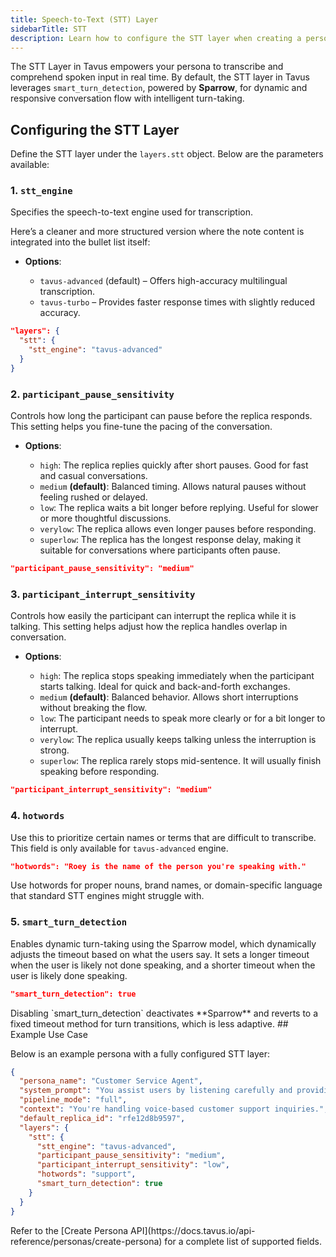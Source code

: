 ```yaml
---
title: Speech-to-Text (STT) Layer
sidebarTitle: STT
description: Learn how to configure the STT layer when creating a persona in Tavus.
---
```


The STT Layer in Tavus empowers your persona to transcribe and comprehend spoken input in real time. By default, the STT layer in Tavus leverages `smart_turn_detection`, powered by **Sparrow**, for dynamic and responsive conversation flow with intelligent turn-taking.

## Configuring the STT Layer

Define the STT layer under the `layers.stt` object. Below are the parameters available:

### 1. `stt_engine`

Specifies the speech-to-text engine used for transcription.

Here’s a cleaner and more structured version where the note content is integrated into the bullet list itself:

* **Options**:

  * `tavus-advanced` (default) – Offers high-accuracy multilingual transcription.
  * `tavus-turbo` – Provides faster response times with slightly reduced accuracy.

```json
"layers": {
  "stt": {
    "stt_engine": "tavus-advanced"
  }
}
````

### 2. `participant_pause_sensitivity`

Controls how long the participant can pause before the replica responds. This setting helps you fine-tune the pacing of the conversation.

* **Options**:

  * `high`: The replica replies quickly after short pauses. Good for fast and casual conversations.
  * `medium` **(default)**: Balanced timing. Allows natural pauses without feeling rushed or delayed.
  * `low`: The replica waits a bit longer before replying. Useful for slower or more thoughtful discussions.
  * `verylow`: The replica allows even longer pauses before responding.
  * `superlow`: The replica has the longest response delay, making it suitable for conversations where participants often pause.

```json
"participant_pause_sensitivity": "medium"
```

### 3. `participant_interrupt_sensitivity`

Controls how easily the participant can interrupt the replica while it is talking. This setting helps adjust how the replica handles overlap in conversation.

* **Options**:

  * `high`: The replica stops speaking immediately when the participant starts talking. Ideal for quick and back-and-forth exchanges.
  * `medium` **(default)**: Balanced behavior. Allows short interruptions without breaking the flow.
  * `low`: The participant needs to speak more clearly or for a bit longer to interrupt.
  * `verylow`: The replica usually keeps talking unless the interruption is strong.
  * `superlow`: The replica rarely stops mid-sentence. It will usually finish speaking before responding.

```json
"participant_interrupt_sensitivity": "medium"
```

### 4. `hotwords`

Use this to prioritize certain names or terms that are difficult to transcribe.
<Note>
This field is only available for `tavus-advanced` engine.
</Note>

```json
"hotwords": "Roey is the name of the person you're speaking with."
```

<Tip>
Use hotwords for proper nouns, brand names, or domain-specific language that standard STT engines might struggle with.
</Tip>

### 5. `smart_turn_detection`
Enables dynamic turn-taking using the Sparrow model, which dynamically adjusts the timeout based on what the users say. It sets a longer timeout when the user is likely not done speaking, and a shorter timeout when the user is likely done speaking.
```json
"smart_turn_detection": true
```
<Warning>
Disabling `smart_turn_detection` deactivates **Sparrow** and reverts to a fixed timeout method for turn transitions, which is less adaptive.
</Warning>
## Example Use Case

Below is an example persona with a fully configured STT layer:

```json
{
  "persona_name": "Customer Service Agent",
  "system_prompt": "You assist users by listening carefully and providing helpful answers.",
  "pipeline_mode": "full",
  "context": "You're handling voice-based customer support inquiries.",
  "default_replica_id": "rfe12d8b9597",
  "layers": {
    "stt": {
      "stt_engine": "tavus-advanced",
      "participant_pause_sensitivity": "medium",
      "participant_interrupt_sensitivity": "low",
      "hotwords": "support",
      "smart_turn_detection": true
    }
  }
}
```

<Note>
Refer to the [Create Persona API](https://docs.tavus.io/api-reference/personas/create-persona) for a complete list of supported fields.
</Note>
